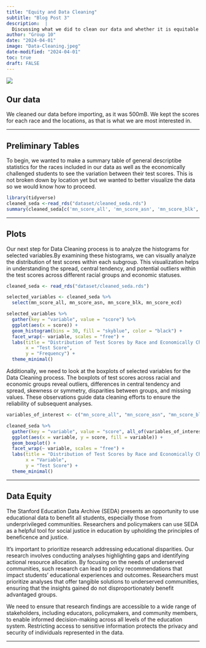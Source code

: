 ```yaml
---
title: "Equity and Data Cleaning"
subtitle: "Blog Post 3"
description:  |
  Discussing what we did to clean our data and whether it is equitable
author: "Group 10"
date: "2024-04-01"
image: "Data-Cleaning.jpeg"
date-modified: "2024-04-01"
toc: true
draft: FALSE
---
```


![](Data-Cleaning.jpeg)

## Our data

We cleaned our data before importing, as it was 500mB. We kept the scores for each race and the locations, as that is what we are most interested in. 

----

## Preliminary Tables

To begin, we wanted to make a summary table of general descriptibe statistics for the races included in our data as well as the economically challenged students to see the variation between their test scores. This is not broken down by location yet but we wanted to better visualize the data so we would know how to proceed.

```r
library(tidyverse)
cleaned_seda <-read_rds("dataset/cleaned_seda.rds")
summary(cleaned_seda[c('mn_score_all', 'mn_score_asn', 'mn_score_blk','mn_score_ecd')])
```

----

## Plots

Our next step for Data Cleaning process is to analyze the histograms for selected variables.By examining these histograms, we can visually analyze the distribution of test scores within each subgroup. This visualization helps in understanding the spread, central tendency, and potential outliers within the test scores across different racial groups and economic statuses.

```r
cleaned_seda <- read_rds("dataset/cleaned_seda.rds")

selected_variables <- cleaned_seda %>%
  select(mn_score_all, mn_score_asn, mn_score_blk, mn_score_ecd)

selected_variables %>%
  gather(key = "variable", value = "score") %>%
  ggplot(aes(x = score)) +
  geom_histogram(bins = 30, fill = "skyblue", color = "black") +
  facet_wrap(~ variable, scales = "free") +
  labs(title = "Distribution of Test Scores by Race and Economically Challenged Status",
       x = "Test Score",
       y = "Frequency") +
  theme_minimal()
```

Additionally, we need to look at the boxplots of selected variables for the Data Cleaning process. The boxplots of test scores across racial and economic groups reveal outliers, differences in central tendency and spread, skewness or symmetry, disparities between groups, and missing values. These observations guide data cleaning efforts to ensure the reliability of subsequent analyses.

```r
variables_of_interest <- c("mn_score_all", "mn_score_asn", "mn_score_blk", "mn_score_ecd")

cleaned_seda %>%
  gather(key = "variable", value = "score", all_of(variables_of_interest)) %>%
  ggplot(aes(x = variable, y = score, fill = variable)) +
  geom_boxplot() +
  facet_wrap(~ variable, scales = "free") +
  labs(title = "Distribution of Test Scores by Race and Economically Challenged Status",
       x = "Variable",
       y = "Test Score") +
  theme_minimal()
```


----

## Data Equity

The Stanford Education Data Archive (SEDA) presents an opportunity to use educational data to benefit all students, especially those from underprivileged communities. Researchers and policymakers can use SEDA as a helpful tool for social justice in education by upholding the principles of beneficence and justice.

It’s important to prioritize research addressing educational disparities. Our research involves conducting analyses highlighting gaps and identifying actional resource allocation. By focusing on the needs of underserved communities, such research can lead to policy recommendations that impact students' educational experiences and outcomes. Researchers must prioritize analyses that offer tangible solutions to underserved communities, ensuring that the insights gained do not disproportionately benefit advantaged groups. 

We need to ensure that research findings are accessible to a wide range of stakeholders, including educators, policymakers, and community members, to enable informed decision-making across all levels of the education system. Restricting access to sensitive information protects the privacy and security of individuals represented in the data.

----